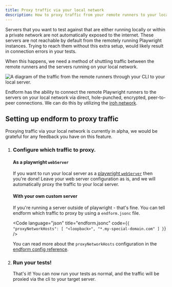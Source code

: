 ```yaml
---
title: Proxy traffic via your local network
description: How to proxy traffic from your remote runners to your local network. This helps to run tests against local servers
---
```




Servers that you want to test against that are either running locally or within a private network are not automatically exposed to the internet.
These servers are not reachable by default from the remotely running Playwright instances.
Trying to reach them without this extra setup, would likely result in connection errors in your tests.


When this happens, we need a method of shuttling traffic between the remote runners and the servers running on your local network. 

<Image
  src={LocalTraffic}
  alt="A diagram of the traffic from the remote runners through your CLI to your local server."
  height={500}
/>

Endform has the ability to connect the remote Playwright runners to the servers on your local network via direct, hole-punched, encrypted, peer-to-peer connections.
We can do this by utilizing the [iroh network](https://www.iroh.computer/docs/overview).

## Setting up endform to proxy traffic

<Aside>
Proxying traffic via your local network is currently in alpha, we would be grateful for any feedback you have on this feature.
</Aside>


<Steps>

1. ### Configure which traffic to proxy.
   
   #### As a playwright `webServer`
   If you want to run your local server as a [playwright `webServer`](https://playwright.dev/docs/api/class-testconfig#test-config-web-server)
   then you're done! Leave your web server configuration as is, and we will automatically proxy the traffic to your local server.

   #### With your own custom server
   If you're running a server outside of playwright - that's fine. You can tell endform which traffic to proxy by using a `endform.jsonc` file.

   <Code language="json" title="endform.jsonc" code={`
   {
      "proxyNetworkHosts": [
        "<loopback>",
        "*.my-special-domain.com"
      ]
   }
   `} />

   You can read more about the `proxyNetworkHosts` configuration in the [endform config reference](/docs/reference/endform-config#proxy-network-hosts).

2. ### Run your tests!

   That's it! You can now run your tests as normal, and the traffic will be proxied via the cli to your target server.

</Steps>
